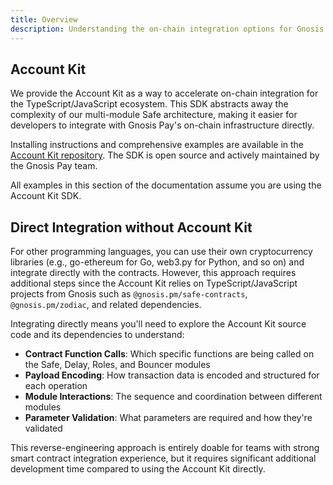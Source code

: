 ```yaml
---
title: Overview
description: Understanding the on-chain integration options for Gnosis Pay, including the Account Kit SDK and direct contract integration approaches.
--- 
```


## Account Kit 

We provide the Account Kit as a way to accelerate on-chain integration for the TypeScript/JavaScript ecosystem. This SDK abstracts away the complexity of our multi-module Safe architecture, making it easier for developers to integrate with Gnosis Pay's on-chain infrastructure directly.

Installing instructions and comprehensive examples are available in the [Account Kit repository](https://github.com/gnosispay/account-kit). The SDK is open source and actively maintained by the Gnosis Pay team.

All examples in this section of the documentation assume you are using the Account Kit SDK.

## Direct Integration without Account Kit 

For other programming languages, you can use their own cryptocurrency libraries (e.g., go-ethereum for Go, web3.py for Python, and so on) and integrate directly with the contracts. However, this approach requires additional steps since the Account Kit relies on TypeScript/JavaScript projects from Gnosis such as `@gnosis.pm/safe-contracts`, `@gnosis.pm/zodiac`, and related dependencies.

Integrating directly means you'll need to explore the Account Kit source code and its dependencies to understand:
- **Contract Function Calls**: Which specific functions are being called on the Safe, Delay, Roles, and Bouncer modules
- **Payload Encoding**: How transaction data is encoded and structured for each operation
- **Module Interactions**: The sequence and coordination between different modules
- **Parameter Validation**: What parameters are required and how they're validated

This reverse-engineering approach is entirely doable for teams with strong smart contract integration experience, but it requires significant additional development time compared to using the Account Kit directly. 